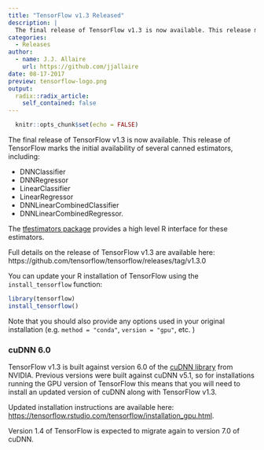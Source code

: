 ```yaml
---
title: "TensorFlow v1.3 Released"
description: |
  The final release of TensorFlow v1.3 is now available. This release marks the initial availability of several canned estimators including DNNClassifier and  DNNRegressor. 
categories:
  - Releases
author:
  - name: J.J. Allaire
    url: https://github.com/jjallaire
date: 08-17-2017
preview: tensorflow-logo.png
output:
  radix::radix_article:
    self_contained: false
---
```


```r
  knitr::opts_chunk$set(echo = FALSE)
```

The final release of TensorFlow v1.3 is now available. This release of TensorFlow marks the initial availability of several canned estimators, including:

- DNNClassifier
- DNNRegressor
- LinearClassifier
- LinearRegressor
- DNNLinearCombinedClassifier
- DNNLinearCombinedRegressor.

The [tfestimators package](https://tensorflow.rstudio.com/tfestimators) provides a high level R interface for these estimators.

Full details on the release of TensorFlow v1.3 are available here: https://github.com/tensorflow/tensorflow/releases/tag/v1.3.0

You can update your R installation of TensorFlow using the `install_tensorflow` function:

```r
library(tensorflow)
install_tensorflow()
```

Note that you should also provide any options used in your original installation (e.g. `method = "conda"`, `version = "gpu"`, etc. )

### cuDNN 6.0

TensorFlow v1.3 is built against version 6.0 of the [cuDNN library](https://developer.nvidia.com/cudnn) from NVIDIA. Previous versions were built against cuDNN v5.1, so for installations running the GPU version of TensorFlow this means that you will need to install an updated version of cuDNN along with TensorFlow v1.3.

Updated installation instructions are available here: [https://tensorflow.rstudio.com/tensorflow/installation_gpu.html](https://tensorflow.rstudio.com/tensorflow/articles/installation_gpu.html).

Version 1.4 of TensorFlow is expected to migrate again to version 7.0 of cuDNN. 

